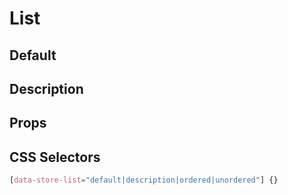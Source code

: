 
# List

## Default

<Canvas>
  <Story id="atoms-list--default-list" />
</Canvas>

## Description

<Canvas>
  <Story id="atoms-list--description-list" />
</Canvas>

## Props

<ArgsTable of={List} />

## CSS Selectors

```css
[data-store-list="default|description|ordered|unordered"] {}
```
